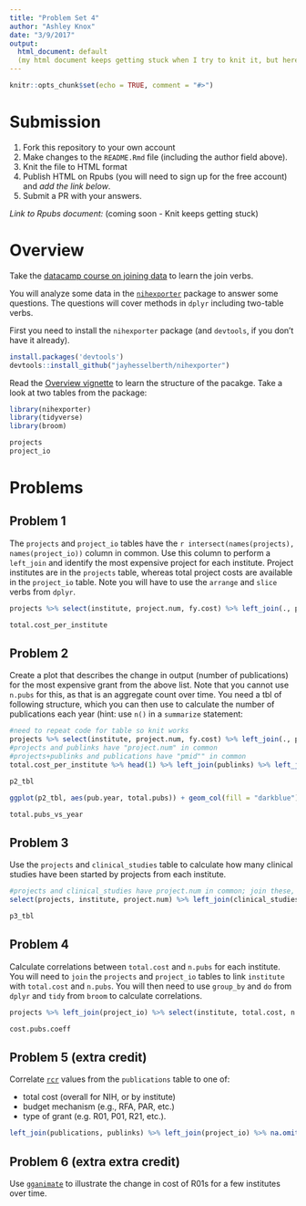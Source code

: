 ```yaml
---
title: "Problem Set 4"
author: "Ashley Knox"
date: "3/9/2017"
output:
  html_document: default
  (my html document keeps getting stuck when I try to knit it, but here's the code at least)
---
```


```r
knitr::opts_chunk$set(echo = TRUE, comment = "#>")
```

# Submission

1. Fork this repository to your own account
1. Make changes to the `README.Rmd` file (including the author field above).
1. Knit the file to HTML format
1. Publish HTML on Rpubs (you will need to sign up for the free account) and *add the link below*.
1. Submit a PR with your answers.

*Link to Rpubs document:* (coming soon - Knit keeps getting stuck)

# Overview

Take the [datacamp course on joining data](https://www.datacamp.com/courses/joining-data-in-r-with-dplyr) to learn the join verbs.

You will analyze some data in the [`nihexporter`](https://github.com/jayhesselberth/nihexporter) package to answer some questions. The questions will cover methods in `dplyr` including two-table verbs.

First you need to install the `nihexporter` package (and `devtools`, if you don't have it already).

```r
install.packages('devtools')
devtools::install_github("jayhesselberth/nihexporter")
```

Read the [Overview vignette](http://jayhesselberth.github.io/nihexporter/articles/nihexporter.html) to learn the structure of the pacakge. Take a look at two tables from the package:

```r
library(nihexporter)
library(tidyverse)
library(broom)

projects
project_io
```

# Problems

## Problem 1

The `projects` and `project_io` tables have the `r intersect(names(projects), names(project_io))` column in common. Use this column to perform a `left_join` and identify the most expensive project for each institute. Project institutes are in the `projects` table, whereas total project costs are available in the `project_io` table. Note you will have to use the `arrange` and `slice` verbs from `dplyr`.

```r

projects %>% select(institute, project.num, fy.cost) %>% left_join(., project_io) %>% select(project.num, institute, fy.cost, total.cost) %>% group_by(institute) %>% arrange(desc(total.cost)) %>% slice(1:1) %>% arrange(desc(total.cost)) -> total.cost_per_institute

total.cost_per_institute


```

## Problem 2

Create a plot that describes the change in output (number of publications) for the most expensive grant from the above list. Note that you cannot use `n.pubs` for this, as that is an aggregate count over time. You need a tbl of following structure, which you can then use to calculate the number of publications each year (hint: use `n()` in a `summarize` statement:

```r
#need to repeat code for table so knit works
projects %>% select(institute, project.num, fy.cost) %>% left_join(., project_io) %>% select(project.num, institute, fy.cost, total.cost) %>% group_by(institute) %>% arrange(desc(total.cost)) %>% slice(1:1) %>% arrange(desc(total.cost)) -> total.cost_per_institute
#projects and publinks have "project.num" in common
#projects+publinks and publications have "pmid"" in common
total.cost_per_institute %>% head(1) %>% left_join(publinks) %>% left_join(publications) %>% select(project.num, pub.year, fy.cost, total.cost, pmid) %>% na.omit() %>% select(project.num, institute, total.cost, pub.year, pmid) %>% group_by(project.num, institute, total.cost, pub.year) %>% summarize(total.pubs= n()) %>% na.omit() -> p2_tbl

p2_tbl
```

```r
ggplot(p2_tbl, aes(pub.year, total.pubs)) + geom_col(fill = "darkblue") + xlab('Publication Year') + ylab('Total Publications') -> total.pubs_vs_year

total.pubs_vs_year
```

## Problem 3

Use the `projects` and `clinical_studies` table to calculate how many clinical studies have been started by projects from each institute.

```r
#projects and clinical_studies have project.num in common; join these, then select all but the "study.status" column. Group by institute and project.num so that summarise cna be used to find the total number of studies per project
select(projects, institute, project.num) %>% left_join(clinical_studies) %>% na.omit() %>% select(institute, project.num, trial.id) %>% group_by(institute, project.num) %>% summarise(total.studies = n()) %>% arrange(desc(total.studies)) -> p3_tbl

p3_tbl
```

## Problem 4

Calculate correlations between `total.cost` and `n.pubs` for each institute. You will need to `join` the `projects` and `project_io` tables to link `institute` with `total.cost` and `n.pubs`. You will then need to use `group_by` and `do` from `dplyr` and `tidy` from `broom` to calculate correlations.

```r
projects %>% left_join(project_io) %>% select(institute, total.cost, n.pubs) %>% na.omit() %>% group_by(institute) %>% summarize(total.cost = sum(total.cost), total.pubs = sum(n.pubs)) %>% do(tidy(cor(.$total.cost, .$total.pubs))) -> cost.pubs.coeff

cost.pubs.coeff

```

## Problem 5 (extra credit)

Correlate [`rcr`](https://icite.od.nih.gov/) values from the `publications` table to one of:

- total cost (overall for NIH, or by institute)
- budget mechanism (e.g., RFA, PAR, etc.)
- type of grant (e.g. R01, P01, R21, etc.). 

```r
left_join(publications, publinks) %>% left_join(project_io) %>% na.omit() %>% select(pmid, project.num, rcr, total.cost) %>% group_by(pmid) %>% do(tidy(cor(.$total.cost, .$rcr)))
```

## Problem 6 (extra extra credit)

Use [`gganimate`](https://github.com/dgrtwo/gganimate) to illustrate the change in cost of R01s for a few institutes over time.

```r
```
